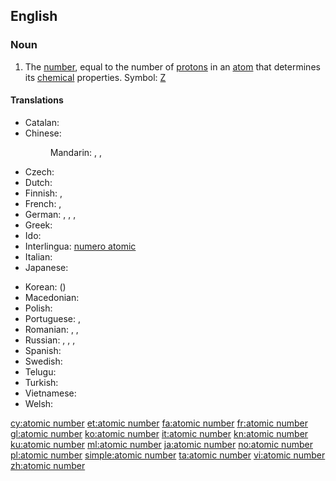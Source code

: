 ==English==

===Noun===
{{en-noun|head=[[atomic]] [[number]]}}
{{wikipedia}}

# {{physics|chemistry}} The [[number]], equal to the number of [[proton]]s in an [[atom]] that determines its [[chemical]] properties.  Symbol: [[Z]]

====Translations====
{{trans-top|number of protons}}
* Catalan: {{t-|ca|nombre atòmic|m}}
* Chinese:
*: Mandarin: {{t|cmn|原子序數|sc=Hani}}, {{t|cmn|原子序数|tr=yuánzǐ xùshù|sc=Hani}}, {{t|cmn|原子序|tr=yuánzǐxù|sc=Hani}}
* Czech: {{t+|cs|atomové číslo|n}}
* Dutch: {{t+|nl|atoomnummer|n}}
* Finnish: {{t+|fi|järjestysluku}}, {{t+|fi|atomiluku}}
* French: {{t+|fr|numéro atomique|m}}, {{qualifier|less common}} {{t+|fr|nombre atomique|m}}
* German: {{t+|de|Ordnungszahl|f}}, {{t+|de|Kernladungszahl|f}}, {{t+|de|Ordnungszahl|f}}, {{t-|de|Atomnummer|f}}
* Greek: {{t-|el|ατομικός αριθμός|tr=atomikós arithmós}}
* Ido: {{t-|io|atomala nombro}}
* Interlingua: [[numero atomic]]
* Italian: {{t+|it|numero atomico}}
* Japanese: {{t+|ja|原子番号|tr=げんしばんごう, genshi bangō}}
{{trans-mid}}
* Korean: {{t+|ko|원자번호|tr=wonja beonho|sc=Kore}} ({{t+|ko|原子番號|sc=Kore}})
* Macedonian: {{t-|mk|атомски број|m|tr=átomski broj}}
* Polish: {{t+|pl|liczba atomowa|f}}
* Portuguese: {{t+|pt|número atômico}}, {{t+|pt|número atómico}}
* Romanian: {{t-|ro|număr atomic|n}}, {{t-|ro|număr de ordine atomic|n}}, {{t-|ro|număr de protoni}}
* Russian: {{t-|ru|атомное число|n|tr=átomnoje čisló|sc=Cyrl}}, {{t+|ru|атомный номер|m|tr=átomnyj nómer|sc=Cyrl}}, {{t-|ru|зарядовое число|c|tr=zarjádovoje čisló|sc=Cyrl}} {{qualifier|а́томного ядра́}}, {{t+|ru|порядковый номер|m|tr=porjádkovyj nómer|sc=Cyrl}} {{qualifier|хими́ческого элеме́нта}}
* Spanish: {{t+|es|número atómico}}
* Swedish: {{t+|sv|atomnummer|n}}
* Telugu: {{t+|te|పరమాణు సంఖ్య|tr=paramaaNu saMkhya|sc=Telu}}
* Turkish: {{t+|tr|atom numarası}}
* Vietnamese: {{t-|vi|số nguyên tử}}
* Welsh: {{t+|cy|rhif atomig|m}}
{{trans-bottom}}

[[cy:atomic number]]
[[et:atomic number]]
[[fa:atomic number]]
[[fr:atomic number]]
[[gl:atomic number]]
[[ko:atomic number]]
[[it:atomic number]]
[[kn:atomic number]]
[[ku:atomic number]]
[[ml:atomic number]]
[[ja:atomic number]]
[[no:atomic number]]
[[pl:atomic number]]
[[simple:atomic number]]
[[ta:atomic number]]
[[vi:atomic number]]
[[zh:atomic number]]